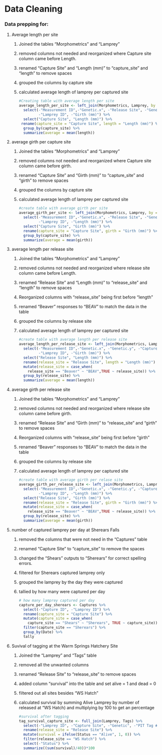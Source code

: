 # Data Cleaning {#cross}

### Data prepping for:

1.  Average length per site

    1.  Joined the tables "Morphometrics" and "Lamprey"

    2.  removed columns not needed and reorganized where Capture site column came before Length.

    3.  renamed "Capture Site" and "Length (mm)" to "capture_site" and "length" to remove spaces

    4.  grouped the columns by capture site

    5.  calculated average length of lamprey per captured site

        ```r
        #Creating table with average length per site
        average_length_per_site <- left_join(Morphometrics, Lamprey, by = "Lamprey ID") %>% 
          select(-"Measurement ID",-"Genetic.x", -"Release Site", -"Genetic.y", -"Release Site", -"PIT Tags #",
                 -"Lamprey ID", -"Girth (mm)") %>% 
          select("Capture Site", "Length (mm)") %>% 
         rename(capture_site = "Capture Site", length = "Length (mm)") %>% 
          group_by(capture_site) %>% 
          summarize(average = mean(length))
        ```

2.  average girth per capture site

    1.  Joined the tables "Morphometrics" and "Lamprey"

    2.  removed columns not needed and reorganized where Capture site column came before girth.

    3.  renamed "Capture Site" and "Girth (mm)" to "capture_site" and "girth" to remove spaces

    4.  grouped the columns by capture site

    5.  calculated average length of lamprey per captured site

        ```r
        #create table with average girth per site
        average_girth_per_site <- left_join(Morphometrics, Lamprey, by = "Lamprey ID") %>% 
          select(-"Measurement ID",-"Genetic.x", -"Release Site", -"Genetic.y", -"Release Site", -"PIT Tags #",
                 -"Lamprey ID", -"Length (mm)") %>% 
          select("Capture Site", "Girth (mm)") %>% 
          rename(capture_site = "Capture Site", girth = "Girth (mm)") %>% 
          group_by(capture_site) %>% 
          summarize(average = mean(girth))
        ```

3.  average length per release site

    1.  Joined the tables "Morphometrics" and "Lamprey"

    2.  removed columns not needed and reorganized where release site column came before Length.

    3.  renamed "Release Site" and "Length (mm)" to "release_site" and "length" to remove spaces

    4.  Reorganized columns with "release_site" being first before "length"

    5.  renamed "Beaver" responses to "BEAV" to match the data in the table

    6.  grouped the columns by release site

    7.  calculated average length of lamprey per captured site

        ```r
        #create table with average length per release site
        average_length_per_release_site <- left_join(Morphometrics, Lamprey, by = "Lamprey ID") %>% 
          select(-"Measurement ID",-"Genetic.x", -"Genetic.y", -"Capture Site", -"PIT Tags #",
                 -"Lamprey ID", -"Girth (mm)") %>% 
          select("Release Site", "Length (mm)") %>% 
          rename(release_site = "Release Site", length = "Length (mm)") %>% 
          mutate(release_site = case_when(
            release_site == "Beaver" ~ "BEAV",TRUE ~ release_site)) %>% 
          group_by(release_site) %>% 
          summarize(average = mean(length))
        ```

4.  average girth per release site

    1.  Joined the tables "Morphometrics" and "Lamprey"

    2.  removed columns not needed and reorganized where release site column came before girth.

    3.  renamed "Release Site" and "Girth (mm)" to "release_site" and "girth" to remove spaces

    4.  Reorganized columns with "release_site" being first before "girth"

    5.  renamed "Beaver" responses to "BEAV" to match the data in the table

    6.  grouped the columns by release site

    7.  calculated average length of lamprey per captured site

        ```r
        #create table with average girth per relase site
        average_girth_per_release_site <- left_join(Morphometrics, Lamprey, by = "Lamprey ID") %>% 
          select(-"Measurement ID",-"Genetic.x", -"Genetic.y", -"Capture Site", -"PIT Tags #",
                 -"Lamprey ID", -"Length (mm)") %>% 
          select("Release Site", "Girth (mm)") %>% 
          rename(release_site = "Release Site", girth = "Girth (mm)") %>% 
          mutate(release_site = case_when(
            release_site == "Beaver" ~ "BEAV",TRUE ~ release_site)) %>% 
          group_by(release_site) %>% 
          summarize(average = mean(girth))
        ```

5.  number of captured lamprey per day at Sherears Falls

    1.  removed the columns that were not need in the "Captures" table

    2.  renamed "Capture Site" to "capture_site" to remove the spaces

    3.  changed the "Shears" outputs to "Sherears" for correct spelling errors.

    4.  filtered for Sherears captured lamprey only

    5.  grouped the lamprey by the day they were captured

    6.  tallied by how many were captured per day

        ```r
        # how many lamprey captured per day
        capture_per_day_sherears <- Captures %>% 
          select(-"Capture ID", -"Lamprey ID") %>% 
          rename(capture_site = "Capture Site") %>% 
          mutate(capture_site = case_when(
            capture_site == "Shears" ~ "Sherears", TRUE ~ capture_site)) %>% 
          filter(capture_site == "Sherears") %>% 
          group_by(Date) %>% 
          tally
        ```

6.  Suvival of tagging at the Warm Springs Hatchery Site

    1.  Joined the "Lamprey" and "Tags" table

    2.  removed all the unwanted columns

    3.  renamed "Release Site" to "release_site" to remove spaces

    4.  added column "survival" into the table and set alive = 1 and dead = 0

    5.  filtered out all sites besides "WS Hatch"

    6.  calculated survival by summing Alive Lamprey by number of released at "WS Hatch) and multiplying by 100 to get an percentage

        ```r
        #survival after tagging
        tag_survival_capture_site <- full_join(Lamprey, Tags) %>% 
          select(-"Lamprey ID", -"Capture Site", -"Genetic", -"PIT Tag #",-"PIT Tags #") %>% 
          rename(release_site = "Release Site") %>% 
          mutate(survival = ifelse(Status == "Alive", 1, 0)) %>% 
          filter(release_site == "WS Hatch") %>% 
          select(-"Status") %>% 
          summarize((sum(survival)/40))*100
        ```
